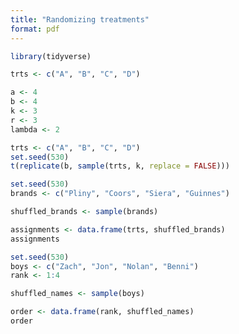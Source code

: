 ```yaml
---
title: "Randomizing treatments"
format: pdf
---
```


```r
library(tidyverse)
```

```r
trts <- c("A", "B", "C", "D")

a <- 4
b <- 4
k <- 3
r <- 3
lambda <- 2
```

```r
trts <- c("A", "B", "C", "D")
set.seed(530)
t(replicate(b, sample(trts, k, replace = FALSE)))
```

```r
set.seed(530)
brands <- c("Pliny", "Coors", "Siera", "Guinnes")

shuffled_brands <- sample(brands)

assignments <- data.frame(trts, shuffled_brands)
assignments
```

```r
set.seed(530)
boys <- c("Zach", "Jon", "Nolan", "Benni")
rank <- 1:4

shuffled_names <- sample(boys)

order <- data.frame(rank, shuffled_names)
order
```

